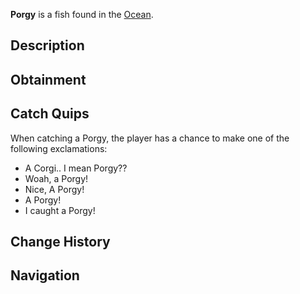 {{FishInfobox
|image          = Porgy.png
|rarity         = Common
|sea            = First Sea
|location       = [[Ocean]]
|sublocation    = 
|sources        = Fish Barrel, Fishing Rod
|radar_location = 
|xp             = 40
|weather        = Clear, Foggy
|time           = Day
|season         = Summer, Spring
|bait           = Shrimp
|base_weight    = 3
|base_value     = 90
|weight_range   = 2.5
|base_chance    = 60
|base_resil     = 65
}}
'''Porgy''' is a {{Rarity|Common}} fish found in the [[Ocean]].

== Description ==
{{Description|Porgies are a common catch for coastal anglers. They are a relatively easy to catch ocean fish with no real special qualities besides their taste and fun to say name.|Bestiary Entry}}

== Obtainment ==
{{Description|Found all over the Ocean during the day and prefers shrimp.|Bestiary Hint}}
{{Fish Availability|
Apex Fish Hunt/Mosslurker
Lucky Event/Blarney McBreeze
Lucky Event/O'Mango Goldgrin
Lucky Event/Plumrick O'Luck
Lucky Event/Rowdy McCharm
Lucky Event/Sunny O'Coin
Narwhal Hunt/Beluga/First Sea
Narwhal Hunt/Magician Narwhal/First Sea
Narwhal Hunt/Narwhal/First Sea
Northern Summit/Surrounding Ocean
Ocean
Shark Hunt/Great Hammerhead Shark
Shark Hunt/Great White Shark
Shark Hunt/Whale Shark
Snowcap Island/Surrounding Ocean
|top_rods      = 
Astralhook Rod\78098.45\0;
Ethereal Prism Rod\77026.98\0;
Trident Rod\75876.67\11204.67;
Fang of the Eclipse\75269.14\14327.31;
Champions Rod\74984.1\14589.11;
Training Rod\73810.3\15461.54;
Flimsy Rod\59773.31\10651.73;
Resourceful Rod\70410.05\15154.24;
Nocturnal Rod\52836.14\51723.16;
Leviathan's Fang Rod\73919.1\19196.53;
Kraken Rod\61902.07\18122.75;
Rapid Rod\74771.97\17420.35;
Seraphic Rod\72524.93\15714.04;
Depthseeker Rod\74507.65\14379.66;
Free Spirit Rod\73965.9\11171.9;
Verdant Shear Rod\73509.37\15001.59;
Avalanche Rod\73494.38\14228.49;
No-Life Rod\72976.34\15385.42;
Blazebringer Rod\70434.2\12257.86;
Zeus Rod\69348.7\12987.11;
Volcanic Rod\67703.81\9856.07;
Challenger's Rod\66231.28\13963.38;
Rod Of The Forgotten Fang\66114.19\14213.85;
Rod Of The Depths\61283.46\12639.75;
Rod Of The Exalted One\57465.98\12923.38;
Steady Rod\38137.49\7733.96
|recommended   = Ethereal Prism Rod
}}

== Catch Quips ==
When catching a Porgy, the player has a chance to make one of the following exclamations:
* A Corgi.. I mean Porgy??
* Woah, a Porgy!
* Nice, A Porgy!
* A Porgy!
* I caught a Porgy!

== Change History ==
{{Change History|{{subst:Current Version}}}}

== Navigation ==
{{Fish Navbox|Ocean}}